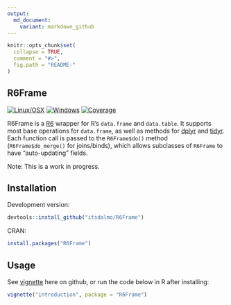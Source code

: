 ```yaml
---
output:
  md_document:
    variant: markdown_github
---
```


<!-- README.md is generated from README.Rmd. Please edit that file -->

```r
knitr::opts_chunk$set(
  collapse = TRUE,
  comment = "#>",
  fig.path = "README-"
)
```

## R6Frame

[![Linux/OSX](https://travis-ci.org/itsdalmo/R6Frame.svg?branch=master)](https://travis-ci.org/itsdalmo/R6Frame)
[![Windows](https://ci.appveyor.com/api/projects/status/github/itsdalmo/R6Frame?branch=master&svg=true)](https://ci.appveyor.com/project/itsdalmo/R6Frame)
[![Coverage](http://codecov.io/github/itsdalmo/R6Frame/coverage.svg?branch=master)](http://codecov.io/github/itsdalmo/R6Frame?branch=master)

R6Frame is a [R6](https://github.com/wch/R6) wrapper for R's `data.frame` and `data.table`. It supports most base operations for `data.frame`, as well as methods for [dplyr](https://github.com/hadley/dplyr) and [tidyr](https://github.com/hadley/tidyr). Each function call is passed to the `R6Frame$do()` method (`R6Frame$do_merge()` for joins/binds), which allows subclasses of `R6Frame` to have "auto-updating" fields.

Note: This is a work in progress.

## Installation

Development version:
```R
devtools::install_github("itsdalmo/R6Frame")
```

CRAN:
```R
install.packages("R6Frame")
```

## Usage

See [vignette](https://github.com/itsdalmo/R6Frame/blob/master/vignettes/introduction.Rmd) here on github, or run the code below in R after installing:
```R
vignette("introduction", package = "R6Frame")
```
